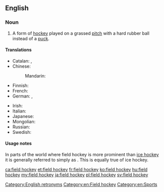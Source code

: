 ==English==
{{wikipedia}}

===Noun===
{{en-noun|head=[[field]] [[hockey]]|-}}

# A form of [[hockey]] played on a grassed [[pitch]] with a hard rubber ball instead of a [[puck]].

====Translations====
{{trans-top|form of hockey}}
* Catalan: {{t+|ca|hoquei sobre herba|m}}, {{t+|ca|hoquei}}
* Chinese:
*: Mandarin: {{t+|cmn|曲棍球|tr=qūgùnqiú|sc=Hani}}
* Finnish: {{t|fi|maahockey}}
* French: {{t+|fr|hockey sur gazon|m}}
* German: {{t+|de|Hockey|n}}, {{t|de|Feldhockey|n}}
{{trans-mid}}
* Irish: {{t|ga|haca|m}}
* Italian: {{t|it|hockey su prato|m}}
* Japanese: {{t+|ja|フィールドホッケー|tr=fīrudohokkē|sc=Jpan}}
* Mongolian: {{t|mn|талбайн хоккей|sc=Cyrl}}
* Russian: {{t|ru|хокке́й на траве́|m}}
* Swedish: {{t+|sv|landhockey|c}}
{{trans-bottom}}

====Usage notes====
In parts of the world where field hockey is more prominent than [[ice hockey]] it is generally referred to simply as {{m|en|hockey}}. This is equally true of ice hockey.

[[Category:English retronyms]]
[[Category:en:Field hockey]]
[[Category:en:Sports]]

[[ca:field hockey]]
[[et:field hockey]]
[[fr:field hockey]]
[[ko:field hockey]]
[[hu:field hockey]]
[[my:field hockey]]
[[ja:field hockey]]
[[pl:field hockey]]
[[sv:field hockey]]